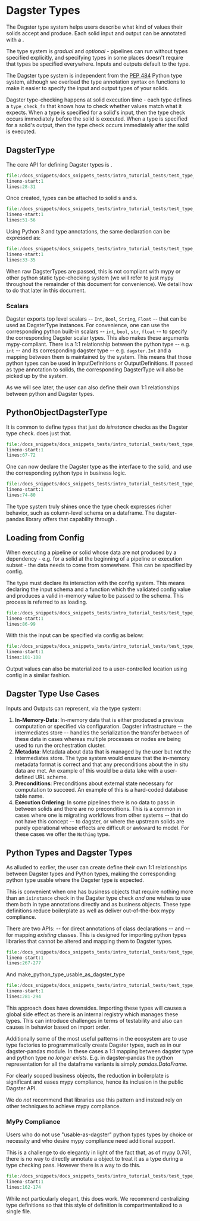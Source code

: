 
<DynamicMetaTags title="Dagster Types | Dagster" description="Dagster Types." />

# Dagster Types

The Dagster type system helps users describe what kind of values their solids accept and produce. Each solid input and output can be annotated with a <PyObject module="dagster" object="DagsterType" />.

The type system is _gradual_ and
_optional_ - pipelines can run without types specified explicitly, and specifying types in some places doesn't require that types be specified everywhere. Inputs and outputs default to the <PyObject module="dagster" object="Any" /> type.

The Dagster type system is independent from the [PEP 484](https://www.python.org/dev/peps/pep-0484/) Python type
system, although we overload the type annotation syntax on functions to
make it easier to specify the input and output types of your solids.

Dagster type-checking happens at solid execution time - each type defines a `type_check_fn` that knows how to check whether values match what it expects. When a type is specified for a solid's input, then the type check occurs immediately before the solid is executed. When a type is specified for a solid's output, then the type check occurs immediately after the solid is executed.

## DagsterType

The core API for defining Dagster types is <PyObject module="dagster" object="DagsterType" />.

```python literalinclude caption=test_type_guide.py
file:/docs_snippets/docs_snippets_tests/intro_tutorial_tests/test_type_guide.py
lineno-start:1
lines:28-31
```

Once created, types can be attached to solid <PyObject module="dagster" object="InputDefinition" />s and <PyObject module="dagster" object="OutputDefinition" />s.

```python literalinclude caption=types_on_definitions.py
file:/docs_snippets/docs_snippets_tests/intro_tutorial_tests/test_type_guide.py
lineno-start:1
lines:51-56
```

Using Python 3 and type annotations, the same declaration can be
expressed as:

```python literalinclude caption=type_annotations.py
file:/docs_snippets/docs_snippets_tests/intro_tutorial_tests/test_type_guide.py
lineno-start:1
lines:33-35
```

When raw DagsterTypes are passed, this is not compliant with mypy or
other python static type-checking system (we will refer to just mypy
throughout the remainder of this document for convenience). We detail
how to do that later in this document.

### Scalars

Dagster exports top level scalars -- `Int`, `Bool`, `String`, `Float`
-- that can be used as DagsterType instances. For convenience, one can
use the corresponding python built-in scalars -- `int`, `bool`, `str`,
`float` -- to specify the corresponding Dagster scalar types. This also
makes these arguments mypy-compliant. There is a 1:1 relationship
between the python type -- e.g. `int` -- and its corresponding dagster
type -- e.g. `dagster.Int` and a mapping between them is maintained by
the system. This means that those python types can be used in
InputDefinitions or OutputDefinitions. If passed as type annotation to
solids, the corresponding DagsterType will also be picked up by the
system.

As we will see later, the user can also define their own 1:1
relationships between python and Dagster types.

## PythonObjectDagsterType

It is common to define
types that just do _isinstance_ checks as the Dagster type
check. <PyObject module="dagster" object="PythonObjectDagsterType" /> does just that.

```python literalinclude caption=python_object_dagster_type.py
file:/docs_snippets/docs_snippets_tests/intro_tutorial_tests/test_type_guide.py
lineno-start:1
lines:67-72
```

One can now declare the Dagster type as the interface to the solid, and
use the corresponding python type in business logic.

```python literalinclude caption=dagster_type_annotations.py
file:/docs_snippets/docs_snippets_tests/intro_tutorial_tests/test_type_guide.py
lineno-start:1
lines:74-80
```

The type system truly shines once the
type check expresses richer behavior, such as column-level schema on a
dataframe. The dagster-pandas library offers that capability through <PyObject module="dagster_pandas" object="create_dagster_pandas_dataframe_type" />.

## Loading from Config

When executing a pipeline or
solid whose data are not produced by a dependency - e.g. for a
solid at the beginning of a pipeline or execution subset - the data
needs to come from somewhere. This can be specified by config.

The type must declare its interaction with the config system. This means
declaring the input schema and a function which the validated config
value and produces a valid in-memory value to be passed to the schema.
This process is referred to as loading.

```python literalinclude
file:/docs_snippets/docs_snippets_tests/intro_tutorial_tests/test_type_guide.py
lineno-start:1
lines:86-99
```

With this the input can be specified via config as below:

```python literalinclude
file:/docs_snippets/docs_snippets_tests/intro_tutorial_tests/test_type_guide.py
lineno-start:1
lines:101-108
```

Output values can also be materialized to a user-controlled location
using config in a similar fashion.

## Dagster Type Use Cases

Inputs and Outputs can represent, via the type system:

1.  **In-Memory-Data**: In-memory data that is either produced a
    previous computation or specified via configuration. Dagster
    infrastructure -- the intermediates store -- handles the
    serialization the transfer between of these data in cases whereas
    multiple processes or nodes are being used to run the orchestration
    cluster.
2.  **Metadata**: Metadata about data that is managed by the user but
    not the intermediates store. The type system would ensure that the
    in-memory metadata format is correct and that any preconditions
    about the in situ data are met. An example of this would be a data
    lake with a user-defined URL scheme.
3.  **Preconditions**: Preconditions about external state necessary for
    computation to succeed. An example of this is a hard-coded database
    table name.
4.  **Execution Ordering**: In some pipelines there is no data to pass
    in between solids and there are no preconditions. This is a common
    in cases where one is migrating workflows from other systems --
    that do not have this concept -- to dagster, or where the upstream
    solids are purely operational whose effects are difficult or awkward
    to model. For these cases we offer the `Nothing` type.

## Python Types and Dagster Types

As alluded to earlier, the user can create define their own 1:1
relationships between Dagster types and Python types, making the
corresponding python type usable where the Dagster type is expected.

This is convenient when one has business objects that require nothing
more than an `isinstance` check in the Dagster type check _and_ one
wishes to use them both in type annotations directly and as business
objects. These type definitions reduce boilerplate as well as deliver
out-of-the-box mypy compliance.

There are two APIs: <PyObject module="dagster" object="usable_as_dagster_type" displayText="usable_as_dagster_type()" /> -- for
direct annotations of class declarations -- and <PyObject module="dagster" object="make_python_type_usable_as_dagster_type" displayText="make_python_type_usable_as_dagster_type()" /> -- for
mapping _existing_ classes. This is designed for importing python types libraries that cannot be altered and mapping them
to Dagster types.

```python literalinclude caption=usable_as_dagster_type.py
file:/docs_snippets/docs_snippets_tests/intro_tutorial_tests/test_type_guide.py
lineno-start:1
lines:267-277
```

And make_python_type_usable_as_dagster_type

```python literalinclude caption=hello_cereal.py
file:/docs_snippets/docs_snippets_tests/intro_tutorial_tests/test_type_guide.py
lineno-start:1
lines:281-294
```

This approach does have downsides. Importing these types will causes a
global side effect as there is an internal registry which manages these
types. This can introduce challenges in terms of testability and also
can causes in behavior based on import order.

Additionally some of the most useful patterns in the ecosystem are to
use type factories to programmatically create Dagster types, such as in
our dagster-pandas module. In these cases a 1:1 mapping between dagster
type and python type _no longer exists_. E.g. in dagster-pandas the
python representation for all the dataframe variants is simply
_pandas.DataFrame_.

For clearly scoped business objects, the reduction in boilerplate is
significant and eases mypy compliance, hence its inclusion in the public
Dagster API.

We do _not_ recommend that libraries use this pattern and instead rely
on other techniques to achieve mypy compliance.

### MyPy Compliance

Users who do not use "usable-as-dagster" python types types by choice
or necessity and who desire mypy compliance need additional support.

This is a challenge to do elegantly in light of the fact that, as of mypy
0.761, there is no way to directly annotate a object to treat it as a
type during a type checking pass. However there is a way to do this.

```python literalinclude caption=type_checking_mypy_compliance.py
file:/docs_snippets/docs_snippets_tests/intro_tutorial_tests/test_type_guide.py
lineno-start:1
lines:162-174
```

While not particularly elegant, this does work. We recommend
centralizing type definitions so that this style of definition is
compartmentalized to a single file.
